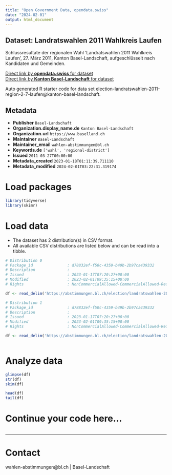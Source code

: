 ```yaml
---
title: "Open Government Data, opendata.swiss"
date: "2024-02-01"
output: html_document
---
```


## Dataset: Landratswahlen 2011 Wahlkreis Laufen

Schlussresultate der regionalen Wahl 'Landratswahlen 2011 Wahlkreis Laufen', 27. März 2011, Kanton Basel-Landschaft, aufgeschlüsselt nach Kandidaten und Gemeinden.

[Direct link by **opendata.swiss** for dataset](https://opendata.swiss/de/dataset/landratswahlen-2011-wahlkreis-laufen)<br>
[Direct link by **Kanton Basel-Landschaft** for dataset](https://abstimmungen.bl.ch/election/landratswahlen-2011-region-2-7-laufen/data)

Auto generated R starter code for data set election-landratswahlen-2011-region-2-7-laufen@kanton-basel-landschaft.

## Metadata

- **Publisher** `Basel-Landschaft`
- **Organization.display_name.de** `Kanton Basel-Landschaft`
- **Organization.url** `https://www.baselland.ch`
- **Maintainer** `Basel-Landschaft`
- **Maintainer_email** `wahlen-abstimmungen@bl.ch`
- **Keywords.de** `['wahl', 'regional-district']`
- **Issued** `2011-03-27T00:00:00`
- **Metadata_created** `2023-01-18T01:11:39.711110`
- **Metadata_modified** `2024-02-01T03:22:31.319174`


# Load packages

```r

library(tidyverse)
library(skimr)

```

# Load data

-   The dataset has 2 distribution(s) in CSV format.
-   All available CSV distributions are listed below and can be read into a tibble.

```r

# Distribution 0
# Package_id               : d78832ef-f50c-4359-b49b-2b97ca439332
# Description              : 
# Issued                   : 2023-01-17T07:20:27+00:00
# Modified                 : 2023-02-01T09:35:15+00:00
# Rights                   : NonCommercialAllowed-CommercialAllowed-ReferenceRequired

df <- read_delim('https://abstimmungen.bl.ch/election/landratswahlen-2011-region-2-7-laufen/data-parties-csv')

# Distribution 1
# Package_id               : d78832ef-f50c-4359-b49b-2b97ca439332
# Description              : 
# Issued                   : 2023-01-17T07:20:27+00:00
# Modified                 : 2023-02-01T09:35:15+00:00
# Rights                   : NonCommercialAllowed-CommercialAllowed-ReferenceRequired

df <- read_delim('https://abstimmungen.bl.ch/election/landratswahlen-2011-region-2-7-laufen/data-csv')



```

# Analyze data

```r

glimpse(df)
str(df)
skim(df)

head(df)
tail(df)

```

# Continue your code here...

```r

```

------------------------------------------------------------------------

# Contact

wahlen-abstimmungen@bl.ch | Basel-Landschaft
